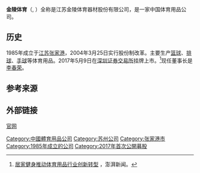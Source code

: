 '''金陵体育'''（{{lang-en|Jinling Sports}}, {{SZSE|300651}}）全称是江苏金陵体育器材股份有限公司，是一家中国体育用品公司。

==历史==
1985年成立于[[江苏|江苏]][[张家港|张家港]]，2004年3月25日实行股份制改革。主要生产[[篮球|篮球]]、[[排球|排球]]、[[手球|手球]]等体育用品。2017年5月9日在[[深圳证券交易所|深圳证券交易所]]挂牌上市。<ref>[https://www.thepaper.cn/newsDetail_forward_7451851 居家健身推动体育用品行业创新转型] {{Wayback|url=https://www.thepaper.cn/newsDetail_forward_7451851 |date=20200717044638 }}，澎湃新闻。</ref>现任董事长是[[李春荣_(企业家)|李春荣]]。

==参考来源==
{{reflist}}

==外部链接==
[http://www.jlsports.com 官网] {{Wayback|url=http://www.jlsports.com/ |date=20200906221155 }}

[[Category:中國體育用品公司|Category:中國體育用品公司]]
[[Category:苏州公司|Category:苏州公司]]
[[Category:张家港市|Category:张家港市]]
[[Category:1985年成立的公司|Category:1985年成立的公司]]
[[Category:2017年首次公開募股|Category:2017年首次公開募股]]